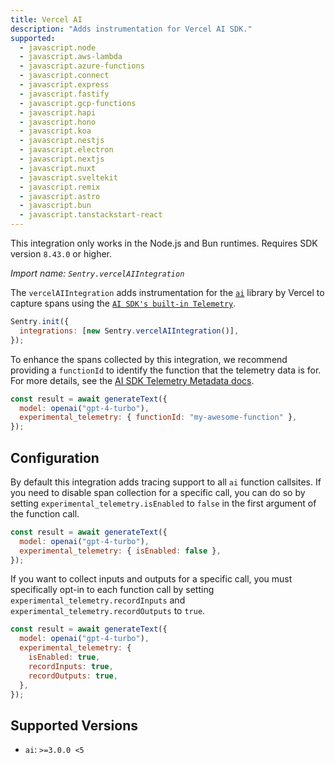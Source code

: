 ```yaml
---
title: Vercel AI
description: "Adds instrumentation for Vercel AI SDK."
supported:
  - javascript.node
  - javascript.aws-lambda
  - javascript.azure-functions
  - javascript.connect
  - javascript.express
  - javascript.fastify
  - javascript.gcp-functions
  - javascript.hapi
  - javascript.hono
  - javascript.koa
  - javascript.nestjs
  - javascript.electron
  - javascript.nextjs
  - javascript.nuxt
  - javascript.sveltekit
  - javascript.remix
  - javascript.astro
  - javascript.bun
  - javascript.tanstackstart-react
---
```


<Alert>

This integration only works in the Node.js and Bun runtimes. Requires SDK version `8.43.0` or higher.

</Alert>

_Import name: `Sentry.vercelAIIntegration`_

The `vercelAIIntegration` adds instrumentation for the [`ai`](https://www.npmjs.com/package/ai) library by Vercel to capture spans using the [`AI SDK's built-in Telemetry`](https://sdk.vercel.ai/docs/ai-sdk-core/telemetry).

```javascript
Sentry.init({
  integrations: [new Sentry.vercelAIIntegration()],
});
```

To enhance the spans collected by this integration, we recommend providing a `functionId` to identify the function that the telemetry data is for. For more details, see the [AI SDK Telemetry Metadata docs](https://sdk.vercel.ai/docs/ai-sdk-core/telemetry#telemetry-metadata).

```javascript
const result = await generateText({
  model: openai("gpt-4-turbo"),
  experimental_telemetry: { functionId: "my-awesome-function" },
});
```

## Configuration

By default this integration adds tracing support to all `ai` function callsites. If you need to disable span collection for a specific call, you can do so by setting `experimental_telemetry.isEnabled` to `false` in the first argument of the function call.

```javascript
const result = await generateText({
  model: openai("gpt-4-turbo"),
  experimental_telemetry: { isEnabled: false },
});
```

If you want to collect inputs and outputs for a specific call, you must specifically opt-in to each function call by setting `experimental_telemetry.recordInputs` and `experimental_telemetry.recordOutputs` to `true`.

```javascript
const result = await generateText({
  model: openai("gpt-4-turbo"),
  experimental_telemetry: {
    isEnabled: true,
    recordInputs: true,
    recordOutputs: true,
  },
});
```

## Supported Versions

- `ai`: `>=3.0.0 <5`
